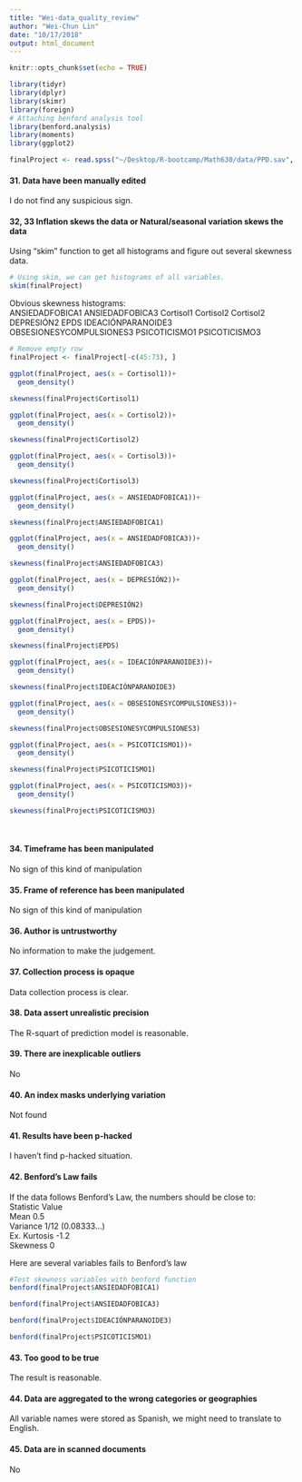 ```yaml
---
title: "Wei-data_quality_review"
author: "Wei-Chun Lin"
date: "10/17/2018"
output: html_document
---
```


```r
knitr::opts_chunk$set(echo = TRUE)
```

```r
library(tidyr)
library(dplyr)
library(skimr)
library(foreign)
# Attaching benford analysis tool
library(benford.analysis)
library(moments)
library(ggplot2)
```

```r
finalProject <- read.spss("~/Desktop/R-bootcamp/Math630/data/PPD.sav", to.data.frame=TRUE)
```
#### 31. Data have been manually edited <br />

I do not find any suspicious sign.

#### 32, 33 Inflation skews the data or Natural/seasonal variation skews the data <br />

Using "skim" function to get all histograms and figure out several skewness data.
```r
# Using skim, we can get histograms of all variables. 
skim(finalProject)
```

Obvious skewness histograms: <br />
ANSIEDADFOBICA1 
ANSIEDADFOBICA3
Cortisol1
Cortisol2
Cortisol2
DEPRESIÓN2
EPDS
IDEACIÓNPARANOIDE3
OBSESIONESYCOMPULSIONES3
PSICOTICISMO1
PSICOTICISMO3

```r
# Remove empty row
finalProject <- finalProject[-c(45:73), ]

ggplot(finalProject, aes(x = Cortisol1))+
  geom_density()

skewness(finalProject$Cortisol1)

ggplot(finalProject, aes(x = Cortisol2))+
  geom_density()

skewness(finalProject$Cortisol2)

ggplot(finalProject, aes(x = Cortisol3))+
  geom_density()

skewness(finalProject$Cortisol3)

ggplot(finalProject, aes(x = ANSIEDADFOBICA1))+
  geom_density()

skewness(finalProject$ANSIEDADFOBICA1)

ggplot(finalProject, aes(x = ANSIEDADFOBICA3))+
  geom_density()

skewness(finalProject$ANSIEDADFOBICA3)

ggplot(finalProject, aes(x = DEPRESIÓN2))+
  geom_density()

skewness(finalProject$DEPRESIÓN2)

ggplot(finalProject, aes(x = EPDS))+
  geom_density()

skewness(finalProject$EPDS)

ggplot(finalProject, aes(x = IDEACIÓNPARANOIDE3))+
  geom_density()

skewness(finalProject$IDEACIÓNPARANOIDE3)

ggplot(finalProject, aes(x = OBSESIONESYCOMPULSIONES3))+
  geom_density()

skewness(finalProject$OBSESIONESYCOMPULSIONES3)

ggplot(finalProject, aes(x = PSICOTICISMO1))+
  geom_density()

skewness(finalProject$PSICOTICISMO1)

ggplot(finalProject, aes(x = PSICOTICISMO3))+
  geom_density()

skewness(finalProject$PSICOTICISMO3)
```
<br />

#### 34. Timeframe has been manipulated <br />
No sign of this kind of manipulation

#### 35. Frame of reference has been manipulated <br />
No sign of this kind of manipulation

#### 36. Author is untrustworthy <br />
No information to make the judgement.

#### 37. Collection process is opaque <br />
Data collection process is clear.

#### 38. Data assert unrealistic precision <br/>
The R-squart of prediction model is reasonable.

#### 39. There are inexplicable outliers <br/>
No

#### 40. An index masks underlying variation <br/>
Not found

#### 41. Results have been p-hacked <br/>
I haven't find p-hacked situation.

#### 42. Benford's Law fails

If the data follows Benford's Law, the numbers should be close to: <br />
Statistic	Value <br />
Mean	0.5 <br />
Variance	1/12 (0.08333…) <br />
Ex. Kurtosis	-1.2 <br />
Skewness	0 <br />

Here are several variables fails to Benford's law

```r

#Test skewness variables with benford function
benford(finalProject$ANSIEDADFOBICA1)

benford(finalProject$ANSIEDADFOBICA3)

benford(finalProject$IDEACIÓNPARANOIDE3)

benford(finalProject$PSICOTICISMO1)

```

#### 43. Too good to be true <br />
The result is reasonable.

#### 44. Data are aggregated to the wrong categories or geographies <br />
All variable names were stored as Spanish, we might need to translate to English.

#### 45. Data are in scanned documents <br />
No 



